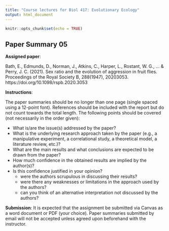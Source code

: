 ```yaml
---
title: "Course lectures for Biol 417: Evolutionary Ecology"
output: html_document
---
```

  
```r
knitr::opts_chunk$set(echo = TRUE)
```

## Paper Summary 05

__Assigned paper__:

<!-- Bath, E., Edmunds, D., Norman, J., Atkins, C., Harper, L., Rostant, W. G., ... & Perry, J. C. (2021). Sex ratio and the evolution of aggression in fruit flies. Proceedings of the Royal Society B, 288(1947), 20203053. https://doi.org/10.1098/rspb.2020.3053 -->


Bath, E., Edmunds, D., Norman, J., Atkins, C., Harper, L., Rostant, W. G., ... & Perry, J. C. (2021). Sex ratio and the evolution of aggression in fruit flies. Proceedings of the Royal Society B, 288(1947), 20203053. https://doi.org/10.1098/rspb.2020.3053


__Instructions__:

The paper summaries should be no longer than one page (single spaced using a 12-point font). References should be included with the report but do not count towards the total length. The following points should be covered (not necessarily in the order given):

* What is/are the issue(s) addressed by the paper?
* What is the underlying research approach taken by the paper (e.g., a manipulative experiment, a correlational study, a theoretical model, a literature review, etc.)?
* What are the main results and what conclusions are expected to be drawn from the paper?
* How much confidence in the obtained results are implied by the author(s)?
* Is this confidence justified in your opinion?
     - were the authors scrupulous in discussing their results?
     - were there any weaknesses or limitations in the approach used by the authors?
     - can you think of an alternative interpretation not discussed by the authors?
 

__Submission__: It is expected that the assignment be submitted via Canvas as a word document or PDF (your choice). Paper summaries submitted by email will not be accepted unless agreed upon beforehand with the instructor.